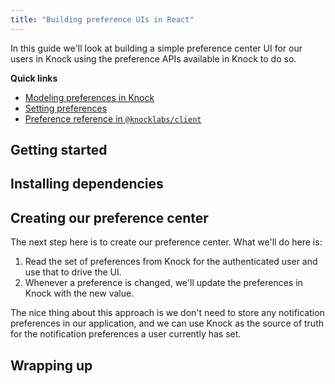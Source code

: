 ```yaml
---
title: "Building preference UIs in React"
---
```


In this guide we'll look at building a simple preference center UI for our users in Knock using the preference APIs available in Knock to do so.

**Quick links**

- [Modeling preferences in Knock](/send-and-manage-data/preferences)
- [Setting preferences](/send-notifications/setting-preferences#client-integration)
- [Preference reference in `@knocklabs/client`]()

## Getting started

## Installing dependencies

## Creating our preference center

The next step here is to create our preference center. What we'll do here is:

1. Read the set of preferences from Knock for the authenticated user and use that to drive the UI.
2. Whenever a preference is changed, we'll update the preferences in Knock with the new value.

The nice thing about this approach is we don't need to store any notification preferences in our application, and we can use Knock as the source of truth for the notification preferences a user currently has set.

## Wrapping up

